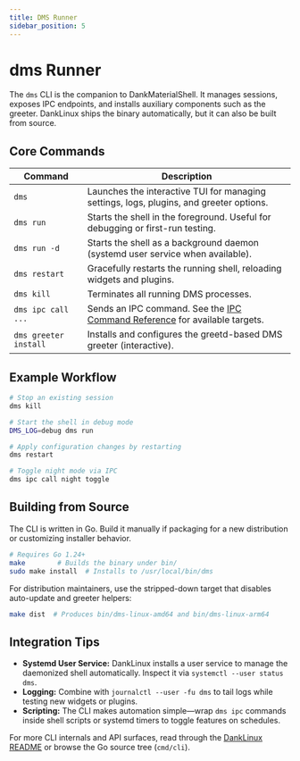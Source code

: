 ```yaml
---
title: DMS Runner
sidebar_position: 5
---
```


# dms Runner

The `dms` CLI is the companion to DankMaterialShell. It manages sessions, exposes IPC endpoints, and installs auxiliary components such as the greeter. DankLinux ships the binary automatically, but it can also be built from source.

## Core Commands

| Command | Description |
| --- | --- |
| `dms` | Launches the interactive TUI for managing settings, logs, plugins, and greeter options. |
| `dms run` | Starts the shell in the foreground. Useful for debugging or first-run testing. |
| `dms run -d` | Starts the shell as a background daemon (systemd user service when available). |
| `dms restart` | Gracefully restarts the running shell, reloading widgets and plugins. |
| `dms kill` | Terminates all running DMS processes. |
| `dms ipc call ...` | Sends an IPC command. See the [IPC Command Reference](/docs/dankmaterialshell/keybinds-ipc) for available targets. |
| `dms greeter install` | Installs and configures the greetd-based DMS greeter (interactive). |

## Example Workflow

```bash
# Stop an existing session
dms kill

# Start the shell in debug mode
DMS_LOG=debug dms run

# Apply configuration changes by restarting
dms restart

# Toggle night mode via IPC
dms ipc call night toggle
```

## Building from Source

The CLI is written in Go. Build it manually if packaging for a new distribution or customizing installer behavior.

```bash
# Requires Go 1.24+
make        # Builds the binary under bin/
sudo make install  # Installs to /usr/local/bin/dms
```

For distribution maintainers, use the stripped-down target that disables auto-update and greeter helpers:

```bash
make dist  # Produces bin/dms-linux-amd64 and bin/dms-linux-arm64
```

## Integration Tips

- **Systemd User Service:** DankLinux installs a user service to manage the daemonized shell automatically. Inspect it via `systemctl --user status dms`.
- **Logging:** Combine with `journalctl --user -fu dms` to tail logs while testing new widgets or plugins.
- **Scripting:** The CLI makes automation simple—wrap `dms ipc` commands inside shell scripts or systemd timers to toggle features on schedules.

For more CLI internals and API surfaces, read through the [DankLinux README](https://github.com/AvengeMedia/danklinux) or browse the Go source tree (`cmd/cli`).
